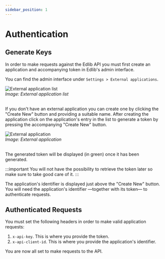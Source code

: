 ```yaml
---
sidebar_position: 1
---
```


# Authentication

## Generate Keys

In order to make requests against the Edlib API you must first create an application and accompanying token in Edlib's admin interface.

You can find the admin interface under `Settings > External applications`.

<div class="text--center">
  <img
    class="edlib-image"
    alt="External application list"
    src="/img/api-documentation-external-applications-1.png"
  />
  <br />
  <em>Image: External application list</em>
  <br />
  <br />
</div>

If you don't have an external application you can create one by clicking the "Create New" button and providing a suitable name. After creating the application click on the application's entry in the list to generate a token by pressing the accompanying "Create New" button.

<div class="text--center">
  <img
    class="edlib-image"
    alt="External application"
    src="/img/api-documentation-external-applications-2.png"
  />
  <br />
  <em>Image: External application</em>
  <br />
  <br />
</div>

The generated token will be displayed (in green) once it has been generated.

:::important
You will not have the possibility to retrieve the token later so make sure to take good care of it.
:::

The application's identifier is displayed just above the "Create New" button. You will need the application's identifier &mdash;together with its token&mdash; to authenticate requests.

## Authenticated Requests

You must set the following headers in order to make valid application requests:

1. `x-api-key`. This is where you provide the token.
2. `x-api-client-id`. This is where you provide the application's identifier.

You are now all set to make requests to the API.
